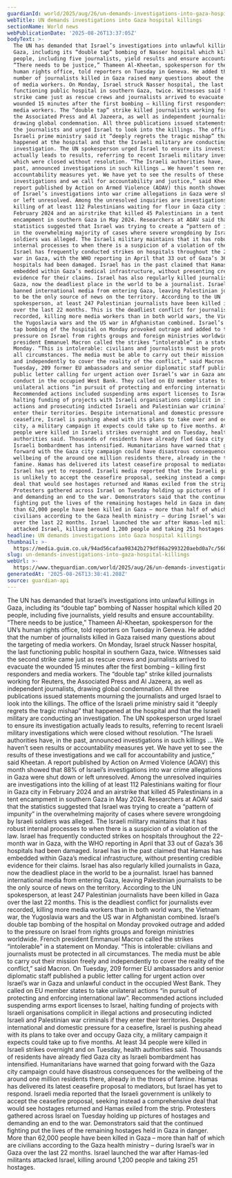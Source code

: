 ```yaml
---
guardianId: world/2025/aug/26/un-demands-investigations-into-gaza-hospital-killings
webTitle: UN demands investigations into Gaza hospital killings
sectionName: World news
webPublicationDate: '2025-08-26T13:37:05Z'
bodyText: >-
  The UN has demanded that Israel’s investigations into unlawful killings in
  Gaza, including its “double tap” bombing of Nasser hospital which killed 20
  people, including five journalists, yield results and ensure accountability.
  “There needs to be justice,” Thameen Al-Kheetan, spokesperson for the UN’s
  human rights office, told reporters on Tuesday in Geneva. He added that the
  number of journalists killed in Gaza raised many questions about the targeting
  of media workers. On Monday, Israel struck Nasser hospital, the last
  functioning public hospital in southern Gaza, twice. Witnesses said the second
  strike came just as rescue crews and journalists arrived to evacuate the
  wounded 15 minutes after the first bombing – killing first responders and
  media workers. The “double tap” strike killed journalists working for Reuters,
  the Associated Press and Al Jazeera, as well as independent journalists,
  drawing global condemnation. All three publications issued statements mourning
  the journalists and urged Israel to look into the killings. The office of the
  Israeli prime ministry said it “deeply regrets the tragic mishap” that
  happened at the hospital and that the Israeli military are conducting an
  investigation. The UN spokesperson urged Israel to ensure its investigation
  actually leads to results, referring to recent Israeli military investigations
  which were closed without resolution. “The Israeli authorities have, in the
  past, announced investigations in such killings … We haven’t seen results or
  accountability measures yet. We have yet to see the results of these
  investigations and we call for accountability and justice,” said Kheetan. A
  report published by Action on Armed Violence (AOAV) this month showed that 88%
  of Israel’s investigations into war crime allegations in Gaza were shut down
  or left unresolved. Among the unresolved inquiries are investigations into the
  killing of at least 112 Palestinians waiting for flour in Gaza city in
  February 2024 and an airstrike that killed 45 Palestinians in a tent
  encampment in southern Gaza in May 2024. Researchers at AOAV said that the
  statistics suggested that Israel was trying to create a “pattern of impunity”
  in the overwhelming majority of cases where severe wrongdoing by Israeli
  soldiers was alleged. The Israeli military maintains that it has robust
  internal processes to when there is a suspicion of a violation of the law.
  Israel has frequently conducted strikes on hospitals throughout the 22-month
  war in Gaza, with the WHO reporting in April that 33 out of Gaza’s 36
  hospitals had been damaged. Israel has in the past claimed that Hamas has
  embedded within Gaza’s medical infrastructure, without presenting credible
  evidence for their claims. Israel has also regularly killed journalists in
  Gaza, now the deadliest place in the world to be a journalist. Israel has
  banned international media from entering Gaza, leaving Palestinian journalists
  to be the only source of news on the territory. According to the UN
  spokesperson, at least 247 Palestinian journalists have been killed in Gaza
  over the last 22 months. This is the deadliest conflict for journalists ever
  recorded, killing more media workers than in both world wars, the Vietnam war,
  the Yugoslavia wars and the US war in Afghanistan combined. Israel’s double
  tap bombing of the hospital on Monday provoked outrage and added to the
  pressure on Israel from rights groups and foreign ministries worldwide. French
  president Emmanuel Macron called the strikes “intolerable” in a statement on
  Monday. “This is intolerable: civilians and journalists must be protected in
  all circumstances. The media must be able to carry out their mission freely
  and independently to cover the reality of the conflict,” said Macron. On
  Tuesday, 209 former EU ambassadors and senior diplomatic staff published a
  public letter calling for urgent action over Israel’s war in Gaza and unlawful
  conduct in the occupied West Bank. They called on EU member states to take
  unilateral actions “in pursuit of protecting and enforcing international law”.
  Recommended actions included suspending arms export licenses to Israel,
  halting funding of projects with Israeli organisations complicit in illegal
  actions and prosecuting indicted Israeli and Palestinian war criminals if they
  enter their territories. Despite international and domestic pressure for a
  ceasefire, Israel is pushing ahead with its plans to take over and occupy Gaza
  city, a military campaign it expects could take up to five months. At least 34
  people were killed in Israeli strikes overnight and on Tuesday, health
  authorities said. Thousands of residents have already fled Gaza city as
  Israeli bombardment has intensified. Humanitarians have warned that going
  forward with the Gaza city campaign could have disastrous consequences for the
  wellbeing of the around one million residents there, already in the throes of
  famine. Hamas has delivered its latest ceasefire proposal to mediators, but
  Israel has yet to respond. Israeli media reported that the Israeli government
  is unlikely to accept the ceasefire proposal, seeking instead a comprehensive
  deal that would see hostages returned and Hamas exiled from the strip.
  Protesters gathered across Israel on Tuesday holding up pictures of hostages
  and demanding an end to the war. Demonstrators said that the continued
  fighting put the lives of the remaining hostages held in Gaza in danger. More
  than 62,000 people have been killed in Gaza – more than half of which are
  civilians according to the Gaza health ministry – during Israel’s war in Gaza
  over the last 22 months. Israel launched the war after Hamas-led militants
  attacked Israel, killing around 1,200 people and taking 251 hostages.
headline: UN demands investigations into Gaza hospital killings
thumbnail: >-
  https://media.guim.co.uk/94ad56cafaa98342b279df86a2993220aebd0a7c/560_0_5600_4480/500.jpg
slug: un-demands-investigations-into-gaza-hospital-killings
webUrl: >-
  https://www.theguardian.com/world/2025/aug/26/un-demands-investigations-into-gaza-hospital-killings
generatedAt: '2025-08-26T13:38:41.208Z'
source: guardian-api
---
```

The UN has demanded that Israel’s investigations into unlawful killings in Gaza, including its “double tap” bombing of Nasser hospital which killed 20 people, including five journalists, yield results and ensure accountability. “There needs to be justice,” Thameen Al-Kheetan, spokesperson for the UN’s human rights office, told reporters on Tuesday in Geneva. He added that the number of journalists killed in Gaza raised many questions about the targeting of media workers. On Monday, Israel struck Nasser hospital, the last functioning public hospital in southern Gaza, twice. Witnesses said the second strike came just as rescue crews and journalists arrived to evacuate the wounded 15 minutes after the first bombing – killing first responders and media workers. The “double tap” strike killed journalists working for Reuters, the Associated Press and Al Jazeera, as well as independent journalists, drawing global condemnation. All three publications issued statements mourning the journalists and urged Israel to look into the killings. The office of the Israeli prime ministry said it “deeply regrets the tragic mishap” that happened at the hospital and that the Israeli military are conducting an investigation. The UN spokesperson urged Israel to ensure its investigation actually leads to results, referring to recent Israeli military investigations which were closed without resolution. “The Israeli authorities have, in the past, announced investigations in such killings … We haven’t seen results or accountability measures yet. We have yet to see the results of these investigations and we call for accountability and justice,” said Kheetan. A report published by Action on Armed Violence (AOAV) this month showed that 88% of Israel’s investigations into war crime allegations in Gaza were shut down or left unresolved. Among the unresolved inquiries are investigations into the killing of at least 112 Palestinians waiting for flour in Gaza city in February 2024 and an airstrike that killed 45 Palestinians in a tent encampment in southern Gaza in May 2024. Researchers at AOAV said that the statistics suggested that Israel was trying to create a “pattern of impunity” in the overwhelming majority of cases where severe wrongdoing by Israeli soldiers was alleged. The Israeli military maintains that it has robust internal processes to when there is a suspicion of a violation of the law. Israel has frequently conducted strikes on hospitals throughout the 22-month war in Gaza, with the WHO reporting in April that 33 out of Gaza’s 36 hospitals had been damaged. Israel has in the past claimed that Hamas has embedded within Gaza’s medical infrastructure, without presenting credible evidence for their claims. Israel has also regularly killed journalists in Gaza, now the deadliest place in the world to be a journalist. Israel has banned international media from entering Gaza, leaving Palestinian journalists to be the only source of news on the territory. According to the UN spokesperson, at least 247 Palestinian journalists have been killed in Gaza over the last 22 months. This is the deadliest conflict for journalists ever recorded, killing more media workers than in both world wars, the Vietnam war, the Yugoslavia wars and the US war in Afghanistan combined. Israel’s double tap bombing of the hospital on Monday provoked outrage and added to the pressure on Israel from rights groups and foreign ministries worldwide. French president Emmanuel Macron called the strikes “intolerable” in a statement on Monday. “This is intolerable: civilians and journalists must be protected in all circumstances. The media must be able to carry out their mission freely and independently to cover the reality of the conflict,” said Macron. On Tuesday, 209 former EU ambassadors and senior diplomatic staff published a public letter calling for urgent action over Israel’s war in Gaza and unlawful conduct in the occupied West Bank. They called on EU member states to take unilateral actions “in pursuit of protecting and enforcing international law”. Recommended actions included suspending arms export licenses to Israel, halting funding of projects with Israeli organisations complicit in illegal actions and prosecuting indicted Israeli and Palestinian war criminals if they enter their territories. Despite international and domestic pressure for a ceasefire, Israel is pushing ahead with its plans to take over and occupy Gaza city, a military campaign it expects could take up to five months. At least 34 people were killed in Israeli strikes overnight and on Tuesday, health authorities said. Thousands of residents have already fled Gaza city as Israeli bombardment has intensified. Humanitarians have warned that going forward with the Gaza city campaign could have disastrous consequences for the wellbeing of the around one million residents there, already in the throes of famine. Hamas has delivered its latest ceasefire proposal to mediators, but Israel has yet to respond. Israeli media reported that the Israeli government is unlikely to accept the ceasefire proposal, seeking instead a comprehensive deal that would see hostages returned and Hamas exiled from the strip. Protesters gathered across Israel on Tuesday holding up pictures of hostages and demanding an end to the war. Demonstrators said that the continued fighting put the lives of the remaining hostages held in Gaza in danger. More than 62,000 people have been killed in Gaza – more than half of which are civilians according to the Gaza health ministry – during Israel’s war in Gaza over the last 22 months. Israel launched the war after Hamas-led militants attacked Israel, killing around 1,200 people and taking 251 hostages.
